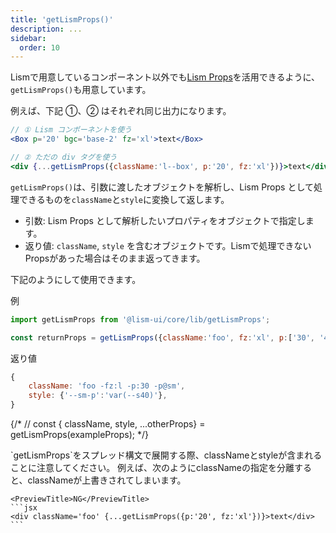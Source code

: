 ```yaml
---
title: 'getLismProps()'
description: ...
sidebar:
  order: 10
---
```



Lismで用意しているコンポーネント以外でも[Lism Props](/ja/components/lism/#lism-props)を活用できるように、`getLismProps()`も用意しています。 


例えば、下記 ①、② はそれぞれ同じ出力になります。

```jsx
// ① Lism コンポーネントを使う
<Box p='20' bgc='base-2' fz='xl'>text</Box>

// ② ただの div タグを使う
<div {...getLismProps({className:'l--box', p:'20', fz:'xl'})}>text</div>
```


`getLismProps()`は、引数に渡したオブジェクトを解析し、Lism Props として処理できるものを`className`と`style`に変換して返します。


- 引数:  Lism Props として解析したいプロパティをオブジェクトで指定します。
- 返り値: `className`, `style` を含むオブジェクトです。Lismで処理できないPropsがあった場合はそのまま返ってきます。

下記のようにして使用できます。

<PreviewTitle>例</PreviewTitle>
```jsx
import getLismProps from '@lism-ui/core/lib/getLismProps';

const returnProps = getLismProps({className:'foo', fz:'xl', p:['30', '40']});
```

<PreviewTitle>返り値</PreviewTitle>
```js
{
	className: 'foo -fz:l -p:30 -p@sm',
	style: {'--sm-p':'var(--s40)'},
}
```

{/* // const { className, style, ...otherProps} = getLismProps(exampleProps); */}

<Note title='注意点' type='warning' isFlow='s'>
	`getLismProps`をスプレッド構文で展開する際、classNameとstyleが含まれることに注意してください。  
	例えば、次のようにclassNameの指定を分離すると、classNameが上書きされてしまいます。

	<PreviewTitle>NG</PreviewTitle>
	```jsx
	<div className='foo' {...getLismProps({p:'20', fz:'xl'})}>text</div>
	```
</Note>


